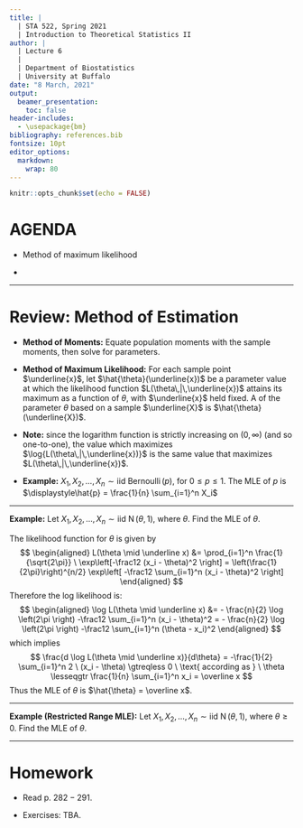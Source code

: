 ```yaml
---
title: |
  | STA 522, Spring 2021  
  | Introduction to Theoretical Statistics II
author: | 
  | Lecture 6
  | 
  | Department of Biostatistics
  | University at Buffalo 
date: "8 March, 2021"
output: 
  beamer_presentation:
    toc: false
header-includes:
  - \usepackage{bm}
bibliography: references.bib
fontsize: 10pt
editor_options: 
  markdown: 
    wrap: 80
---
```


```r
knitr::opts_chunk$set(echo = FALSE)
```


\newcommand{\rs}{X_1,X_2,\dots,X_n}
\newcommand{\on}{\operatorname}
\newcommand{\enter}{\vspace{0.1in}}
\newcommand{\ds}{\displaystyle}
\renewcommand{\bar}{\overline}
\newcommand{\N}{\text{N}}
\renewcommand{\epsilon}{\varepsilon}
\newcommand{\R}{\mathbb{R}}
\newcommand{\Ss}{\mathcal{S}}
\newcommand{\X}{\mathcal{X}}
\newcommand{\T}{\mathcal{T}}
\newcommand{\E}{\on{E}}
\newcommand{\var}{\on{Var}}
<!-- \renewcommand{\vec}[1]{{\underaccent{\tilde}{#1}}} -->
\renewcommand{\vec}{\underline}
\newcommand{\asim}{\stackrel{a}{\sim}}
\renewcommand{\mathbf}{\vec}


# AGENDA

\enter

- Method of maximum likelihood

\enter

- 


---



# Review: Method of Estimation

\enter

- **Method of Moments:** Equate population moments with the sample moments, then solve for parameters.

\enter

- **Method of Maximum Likelihood:** For each sample point $\mathbf{x}$, let $\hat{\theta}(\mathbf{x})$ be a parameter value at which the likelihood function $L(\theta\,|\,\mathbf{x})$ attains its maximum as a function of $\theta$, with $\mathbf{x}$ held fixed.  A \textbf{maximum likelihood estimator (MLE)} of the parameter $\theta$ based on a sample $\mathbf{X}$ is $\hat{\theta}(\mathbf{X})$.

\enter

- **Note:** since the logarithm function is strictly increasing on $(0,\infty)$ (and so one-to-one), the value which maximizes $\log{L(\theta\,|\,\mathbf{x})}$ is the same value that maximizes $L(\theta\,|\,\mathbf{x})$.

\enter

- **Example:**  $\rs\sim\operatorname{iid~Bernoulli}{(p)}$, for $0 \leq p \leq 1$. The MLE of $p$ is $\ds \hat{p} = \frac{1}{n} \sum_{i=1}^n X_i$


---

**Example:** Let $\rs\sim\operatorname{iid~N}(\theta,1)$, where $\theta$. Find the MLE of $\theta$.

\enter

The likelihood function for $\theta$ is given by
$$
\begin{aligned}
L(\theta \mid \vec x) &= \prod_{i=1}^n \frac{1}{\sqrt{2\pi}} \ \exp\left[-\frac12 (x_i - \theta)^2 \right] 
= \left(\frac{1}{2\pi}\right)^{n/2} \exp\left[ -\frac12 \sum_{i=1}^n (x_i - \theta)^2 \right]
\end{aligned}
$$
Therefore the log likelihood is:
$$
\begin{aligned}
\log L(\theta \mid \vec x) &= - \frac{n}{2} \log \left(2\pi \right)  -\frac12 \sum_{i=1}^n (x_i - \theta)^2 = - \frac{n}{2} \log \left(2\pi \right)  -\frac12 \sum_{i=1}^n (\theta - x_i)^2
\end{aligned}
$$
which implies
$$
\frac{d \log L(\theta \mid \vec x)}{d\theta} = -\frac{1}{2} \sum_{i=1}^n 2 \ (x_i - \theta) \gtreqless 0 \ \text{ according as } \ \theta \lesseqgtr \frac{1}{n} \sum_{i=1}^n x_i = \bar x
$$
Thus the MLE of $\theta$ is $\hat{\theta} = \bar x$.

---

**Example (Restricted Range MLE):**  Let $\rs\sim\operatorname{iid~N}(\theta,1)$, where $\theta\geq0$. Find the MLE of $\theta$.







---

# Homework


- Read p. $282-291$.

- Exercises: TBA.